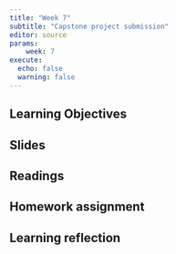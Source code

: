 ```yaml
---
title: "Week 7"
subtitle: "Capstone project submission"
editor: source
params:
    week: 7
execute: 
  echo: false
  warning: false
---
```


<script defer data-domain="cven5837-ss23.github.io/website" src="https://plausible.io/js/plausible.js"></script>

## Learning Objectives

## Slides

## Readings

## Homework assignment

## Learning reflection


